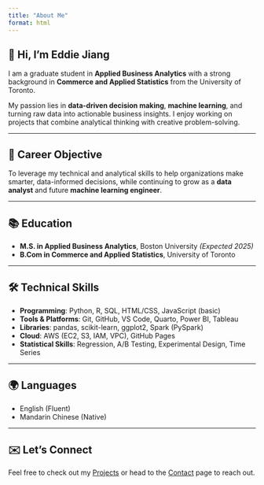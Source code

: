 ```yaml
---
title: "About Me"
format: html
---
```


## 👋 Hi, I'm Eddie Jiang

I am a graduate student in **Applied Business Analytics** with a strong background in **Commerce and Applied Statistics** from the University of Toronto.

My passion lies in **data-driven decision making**, **machine learning**, and turning raw data into actionable business insights. I enjoy working on projects that combine analytical thinking with creative problem-solving.

---

## 🎯 Career Objective

To leverage my technical and analytical skills to help organizations make smarter, data-informed decisions, while continuing to grow as a **data analyst** and future **machine learning engineer**.

---

## 📚 Education

- **M.S. in Applied Business Analytics**, Boston University *(Expected 2025)*
- **B.Com in Commerce and Applied Statistics**, University of Toronto

---

## 🛠️ Technical Skills

- **Programming**: Python, R, SQL, HTML/CSS, JavaScript (basic)
- **Tools & Platforms**: Git, GitHub, VS Code, Quarto, Power BI, Tableau
- **Libraries**: pandas, scikit-learn, ggplot2, Spark (PySpark)
- **Cloud**: AWS (EC2, S3, IAM, VPC), GitHub Pages
- **Statistical Skills**: Regression, A/B Testing, Experimental Design, Time Series

---

## 🌍 Languages

- English (Fluent)
- Mandarin Chinese (Native)

---

## ✉️ Let's Connect

Feel free to check out my [Projects](projects.qmd) or head to the [Contact](contact.qmd) page to reach out.